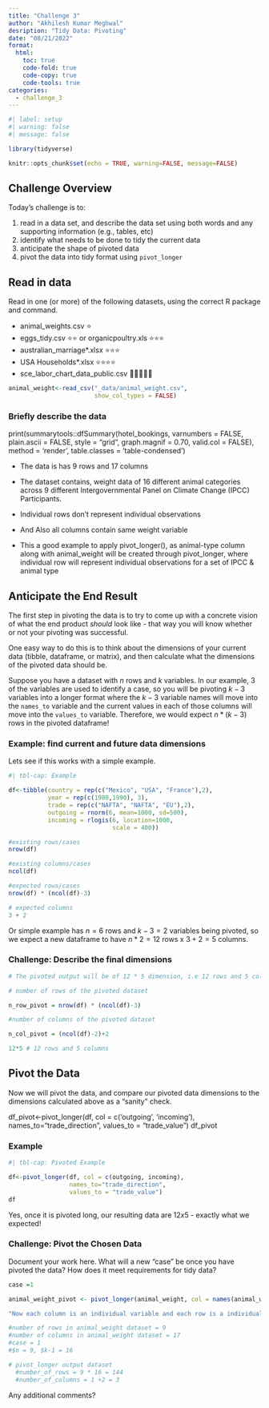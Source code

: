 ```yaml
---
title: "Challenge 3"
author: "Akhilesh Kumar Meghwal"
desription: "Tidy Data: Pivoting"
date: "08/21/2022"
format:
  html:
    toc: true
    code-fold: true
    code-copy: true
    code-tools: true
categories:
  - challenge_3
---
```


```r
#| label: setup
#| warning: false
#| message: false

library(tidyverse)

knitr::opts_chunk$set(echo = TRUE, warning=FALSE, message=FALSE)
```

## Challenge Overview

Today's challenge is to:

1.  read in a data set, and describe the data set using both words and any supporting information (e.g., tables, etc)
2.  identify what needs to be done to tidy the current data
3.  anticipate the shape of pivoted data
4.  pivot the data into tidy format using `pivot_longer`

## Read in data

Read in one (or more) of the following datasets, using the correct R package and command.

-   animal_weights.csv ⭐
-   eggs_tidy.csv ⭐⭐ or organicpoultry.xls ⭐⭐⭐
-   australian_marriage\*.xlsx ⭐⭐⭐
-   USA Households\*.xlsx ⭐⭐⭐⭐
-   sce_labor_chart_data_public.csv 🌟🌟🌟🌟🌟

```r
animal_weight<-read_csv("_data/animal_weight.csv",
                        show_col_types = FALSE)


```

### Briefly describe the data

print(summarytools::dfSummary(hotel_bookings,
                              varnumbers = FALSE,
                              plain.ascii  = FALSE,
                              style        = "grid",
                              graph.magnif = 0.70,
                              valid.col    = FALSE),
      method = 'render',
      table.classes = 'table-condensed')
      
- The data is has 9 rows and 17 columns

- The dataset contains, weight data of 16 different animal categories across 9 different Intergovernmental Panel on Climate Change (IPCC) Participants.

- Individual rows don't represent individual observations

- And Also all columns contain same weight variable

- This a good example to apply pivot_longer(), as animal-type column along with animal_weight will be created through pivot_longer, where individual row will represent individual observations for a set of IPCC & animal type

      
## Anticipate the End Result

The first step in pivoting the data is to try to come up with a concrete vision of what the end product *should* look like - that way you will know whether or not your pivoting was successful.

One easy way to do this is to think about the dimensions of your current data (tibble, dataframe, or matrix), and then calculate what the dimensions of the pivoted data should be.

Suppose you have a dataset with $n$ rows and $k$ variables. In our example, 3 of the variables are used to identify a case, so you will be pivoting $k-3$ variables into a longer format where the $k-3$ variable names will move into the `names_to` variable and the current values in each of those columns will move into the `values_to` variable. Therefore, we would expect $n * (k-3)$ rows in the pivoted dataframe!

### Example: find current and future data dimensions

Lets see if this works with a simple example.

```r
#| tbl-cap: Example

df<-tibble(country = rep(c("Mexico", "USA", "France"),2),
           year = rep(c(1980,1990), 3), 
           trade = rep(c("NAFTA", "NAFTA", "EU"),2),
           outgoing = rnorm(6, mean=1000, sd=500),
           incoming = rlogis(6, location=1000, 
                             scale = 400))

#existing rows/cases
nrow(df)

#existing columns/cases
ncol(df)

#expected rows/cases
nrow(df) * (ncol(df)-3)

# expected columns 
3 + 2
```

Or simple example has $n = 6$ rows and $k - 3 = 2$ variables being pivoted, so we expect a new dataframe to have $n * 2 = 12$ rows x $3 + 2 = 5$ columns.

### Challenge: Describe the final dimensions


```r

# The pivoted output will be of 12 * 5 dimension, i.e 12 rows and 5 columns and also cases = 1

# number of rows of the pivoted dataset

n_row_pivot = nrow(df) * (ncol(df)-3)

#number of columns of the pivoted dataset

n_col_pivot = (ncol(df)-2)+2

12*5 # 12 rows and 5 columns
```

## Pivot the Data

Now we will pivot the data, and compare our pivoted data dimensions to the dimensions calculated above as a "sanity" check.

df_pivot<-pivot_longer(df, col = c('outgoing', 'incoming'),
                 names_to="trade_direction",
                 values_to = "trade_value")
df_pivot

### Example

```r
#| tbl-cap: Pivoted Example

df<-pivot_longer(df, col = c(outgoing, incoming),
                 names_to="trade_direction",
                 values_to = "trade_value")
df
```

Yes, once it is pivoted long, our resulting data are $12x5$ - exactly what we expected!

### Challenge: Pivot the Chosen Data

Document your work here. What will a new "case" be once you have pivoted the data? How does it meet requirements for tidy data?

```r
case =1 

animal_weight_pivot <- pivot_longer(animal_weight, col = names(animal_weight)[2:17], names_to = 'animal_name', values_to = 'weight')

"Now each column is an individual variable and each row is a individual observation, so it can be called a tidy data"

#number of rows in animal_weight dataset = 9
#number of columns in animal_weight dataset = 17
#case = 1
#$n = 9, $k-1 = 16

# pivot_longer output dataset
  #number_of_rows = 9 * 16 = 144
  #number_of_columns = 1 +2 = 3
```

Any additional comments?
